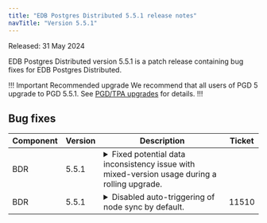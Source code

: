 ```yaml
---
title: "EDB Postgres Distributed 5.5.1 release notes"
navTitle: "Version 5.5.1"
---
```


Released: 31 May 2024

EDB Postgres Distributed version 5.5.1 is a patch release containing bug fixes for EDB Postgres Distributed.

!!! Important Recommended upgrade
We recommend that all users of PGD 5 upgrade to PGD 5.5.1. See [PGD/TPA upgrades](../upgrades/tpa_overview) for details.
!!!


## Bug fixes

| Component | Version | Description                                                                                                                                                                                                                                                                                                                                                                   | Ticket |
|-----------|---------|-------------------------------------------------------------------------------------------------------------------------------------------------------------------------------------------------------------------------------------------------------------------------------------------------------------------------------------------------------------------------------|--------|
| BDR       | 5.5.1   | <details><summary>Fixed potential data inconsistency issue with mixed-version usage during a rolling upgrade.</summary><hr/>Backward-incompatible change in PGD 5.5.0 may lead to inconsistencies when replicating from a newer PGD 5.5.0 node to an older version of the PGD node, specifically during the mixed-mode rolling upgrade.<br/>This release addresses a backward-compatibility issue in mixed-version operation, enabling seamless rolling upgrades.</details> |        |
| BDR       | 5.5.1   | <details><summary>Disabled auto-triggering of node sync by default.</summary><hr/>Automatically triggered synchronization of data from a down node caused issues by failing to resume once it came back up. As a precautionary measure, the feature is now disabled by default (PGD setting [`bdr.enable_auto_sync_reconcile`](/pgd/5.9/reference/pgd-settings#bdrenable_auto_sync_reconcile)).</details>                                                                               | 11510  |
